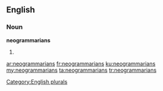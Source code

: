 ==English==

===Noun===
'''neogrammarians'''

# {{plural of|[[neogrammarian]]}}

[[Category:English plurals]]

[[ar:neogrammarians]]
[[fr:neogrammarians]]
[[ku:neogrammarians]]
[[my:neogrammarians]]
[[ta:neogrammarians]]
[[tr:neogrammarians]]